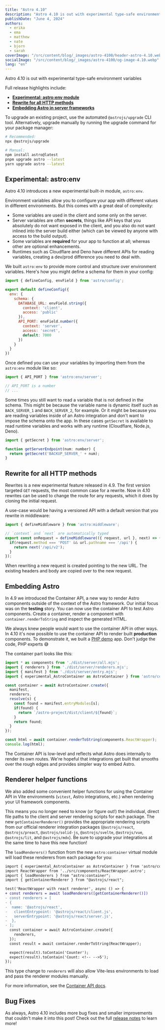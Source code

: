 ```yaml
---
title: "Astro 4.10"
description: "Astro 4.10 is out with experimental type-safe environment variables."
publishDate: "June 4, 2024"
authors:
  - erika
  - ema
  - matthew
  - nate
  - bjorn
  - sarah
coverImage: "/src/content/blog/_images/astro-4100/header-astro-4.10.webp"
socialImage: "/src/content/blog/_images/astro-4100/og-image-4.10.webp"
lang: "en"
---
```



<BlogSummary>
  Astro 4.10 is out with experimental type-safe environment variables
</BlogSummary>

Full release highlights include:

- [**Experimental: astro:env module**](#experimental-astro-env-module)
- [**Rewrite for all HTTP methods**](#rewrite-for-all-http-methods)
- [**Embedding Astro in server frameworks**](#embedding-astro)

To upgrade an existing project, use the automated `@astrojs/upgrade` CLI tool. Alternatively, upgrade manually by running the upgrade command for your package manager:

```sh
# Recommended:
npx @astrojs/upgrade

# Manual:
npm install astro@latest
pnpm upgrade astro --latest
yarn upgrade astro --latest
```

## Experimental: astro:env

Astro 4.10 introduces a new experimental built-in module, `astro:env`.

Environment variables allow you to configure your app with different values in different environments. But this comes with a great deal of complexity:

- Some variables are used in the client and some only on the server.
- Server variables are often __secrets__, things like API keys that you absolutely do not want exposed in the client, and you also do not want inlined into the server build either (which can be viewed by anyone with access to the build output).
- Some variables are __required__ for your app to function at all; whereas other are optional enhancements.
- Runtimes such as Cloudflare and Deno have different APIs for reading variables, creating a dev/prod difference you need to deal with.

We built `astro:env` to provide more control and structure over environment variables. Here's how you might define a schema for them in your config:

```js
import { defineConfig, envField } from 'astro/config';

export default defineConfig({
  env: {
    schema: {
      DATABASE_URL: envField.string({
        context: 'client',
        access: 'public'
      }),
      API_PORT: envField.number({
        context: 'server',
        access: 'secret',
        default: 7000
      })
    }
  }
})
```

Once defined you can use your variables by importing them from the `astro:env` module like so:

```js
import { API_PORT } from 'astro:env/server';

// API_PORT is a number
// ...
```

Some times you still want to read a variable that is not defined in the schema. This might be because the variable name is dynamic itself such as `BACK_SERVER_1` and `BACK_SERVER_2`, for example. Or it might be because you are reading variables inside of an Astro integration and don't want to impose the schema onto the app. In these cases `getSecret` is available to read runtime variables and works with any runtime (Cloudflare, Node.js, Deno).

```js
import { getSecret } from 'astro:env/server';

function getServerEndpoint(num: number) {
  return getSecret('BACKUP_SERVER_' + num);
}
```

## Rewrite for all HTTP methods

Rewrites is a new experimental feature released in 4.9. The first version targeted `GET` requests, the most common case for a rewrite. Now in 4.10 rewrites can be used to change the route for any requests, which it does by cloning the initial request.

A use-case would be having a versioned API with a default version that you rewrite in middleware:

```js
import { defineMiddleware } from 'astro:middleware';

// `context` and `next` are automatically typed
export const onRequest = defineMiddleware(({ request, url }, next) => {
  if(request.method === 'POST' && url.pathname === '/api') {
    return next('/api/v2');
  }
});
```

When rewriting a new request is created pointing to the new URL. The existing headers and body are copied over to the new request.

## Embedding Astro

In 4.9 we introduced the Container API, a new way to render Astro components outside of the context of the Astro framework. Our initial focus was on the __testing__ story. You can now use the container API to test Astro components. Create a container, render a component with `container.renderToString` and inspect the generated HTML.

We always knew people would want to use the container API in other ways. In 4.10 it's now possible to use the container API to render built __production__ components. To demonstrate it, we built a [PHP demo](https://github.com/matthewp/astro-in-php-example) app. Don't judge the code, PHP experts 😅

The container part looks like this:

```js
import * as components from './dist/server/all.mjs';
import { renderers } from './dist/server/renderers.mjs';
import { manifest } from './dist/server/entry.mjs';
import { experimental_AstroContainer as AstroContainer } from 'astro/container';

const container = await AstroContainer.create({
  manifest,
  renderers,
  resolve(s) {
    const found = manifest.entryModules[s];
    if(found) {
      return `/astro-project/dist/client/${found}`;
    }
    return found;
  }
});

const html = await container.renderToString(components.ReactWrapper);
console.log(html);
```

The Container API is low-level and reflects what Astro does internally to render its own routes. We're hopeful that integrations get built that smooths over the rough edges and provides simpler way to embed Astro.

## Renderer helper functions

We also added some convenient helper functions for using the Container API in Vite environments (`vitest`, Astro integrations, etc.) when rendering your UI framework components.

This means you no longer need to know (or figure out!) the individual, direct file paths to the client and server rendering scripts for each package. The new `getContainerRenderer()` provides the appropriate rendering scripts from our official renderer integration packages (`@astrojs/react`, `@astrojs/preact`, `@astrojs/solid-js`, `@astrojs/svelte`, `@astrojs/vue`, `@astrojs/lit`, and `@astrojs/mdx`). Be sure to upgrade your integrations at the same time to have this new function!

The `loadRenderers()` function from the new `astro:container` virtual module will load these renderers from each package for you:

```diff
import { experimental_AstroContainer as AstroContainer } from 'astro/container';
import ReactWrapper from '../src/components/ReactWrapper.astro';
import { loadRenderers } from "astro:container";
import { getContainerRenderer } from "@astrojs/react";

test('ReactWrapper with react renderer', async () => {
+ const renderers = await loadRenderers([getContainerRenderer()])
- const renderers = [
- {
-  name: '@astrojs/react',
-   clientEntrypoint: '@astrojs/react/client.js',
-   serverEntrypoint: '@astrojs/react/server.js',
-  },
- ];
  const container = await AstroContainer.create({
    renderers,
  });
  const result = await container.renderToString(ReactWrapper);

  expect(result).toContain('Counter');
  expect(result).toContain('Count: <!-- -->5');
});
```

This type change to `renderers` will also allow Vite-less environments to load and pass the renderer modules manually.

For more information, see the [Container API docs](https://docs.astro.build/en/reference/container-reference/).

## Bug Fixes

As always, Astro 4.10 includes more bug fixes and smaller improvements that couldn't make it into this post! Check out the full [release notes](https://github.com/withastro/astro/blob/refs/heads/main/packages/astro/CHANGELOG.md#4100) to learn more!
